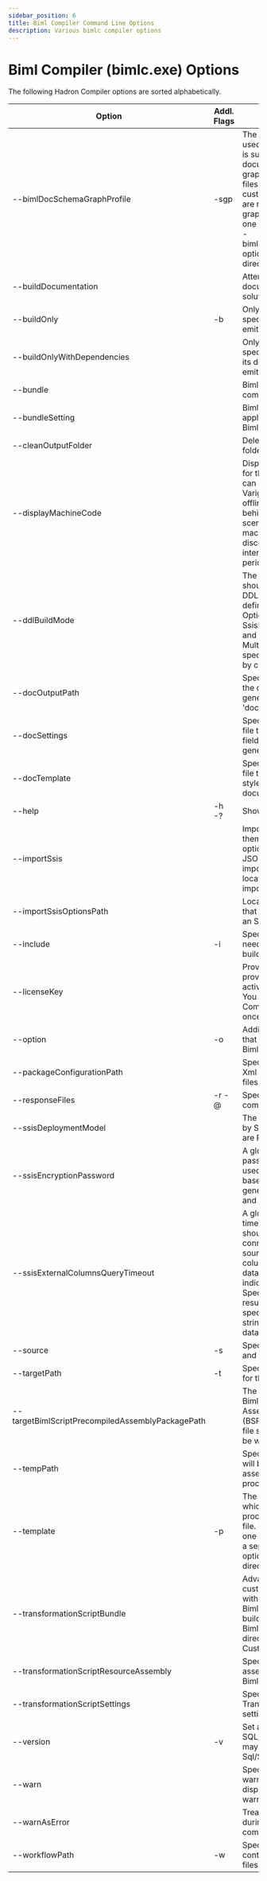 ---
sidebar_position: 6
title: Biml Compiler Command Line Options
description: Various bimlc compiler options
---
<head>
  <meta name="varigenceProduct" content="BimlStudio"></meta>
  <meta name="varigenceArticleType" content="Conceptual"></meta>
</head>

# Biml Compiler (bimlc.exe) Options

The following Hadron Compiler options are sorted alphabetically.

Option | Addl. Flags | Purpose | Example
--- | --- | --- | ---
--bimlDocSchemaGraphProfile | -sgp | The Biml files that will be used to compute JSON that is supplied to the documentation schema graph functionality. These files enable the user to customize the way projects are rendered in the schema graph. To include more than one file, include a separate --bimlDocSchemaGraphProfile option for each file or directory | --bimlDocSchemaGraphProfile=bdsgp.biml
--buildDocumentation | | Attempt to build documentation for the solution.
--buildOnly | -b | Only the asset with the specified scoped name is emitted. |
--buildOnlyWithDependencies | | Only the asset with the specified scoped name, and its dependencies, are emitted. |
--bundle | | Biml bundle to include in the compilation | --bundle=VALUE
--bundleSetting | | Biml bundle setting file to apply to the corresponding Biml bundle file. | --bundleSetting=VALUE
--cleanOutputFolder | | Delete all files in the output folder before compilation. |
--displayMachineCode | | Display the machine code for the machine. This code can be provided to Varigence to generate an offline product key for use behind firewalls or in other scenarios where this machine will be disconnected from the internet for prolonged periods of time. |
--ddlBuildMode | | The method or methods that should be used to emit the DDL for relational objects defined in the project. Options include None, SsisPackages, SingleSqlFile, and MultipleSqlFiles. Multiple values can be specified when separated by commas. | --ddlBuildMode=SsisPackages,SingleSqlFile 
--docOutputPath | | Specify the path at which the documentation will be generated. The default is 'documentation'. | --docOutputPath=VALUE
--docSettings | | Specify a settings.bimldoc file that will determine how fields are rendered in the generated documentation. | --docSettings=VALUE
--docTemplate | | Specify a template.bimldoc file that will determine the style of the generated documentation. | --docTemplate=VALUE
--help | -h  -? | Show help. |
--importSsis | | Import SSIS assets and write them to Biml files using the options specified in the JSON file residing at the importSsisOptionsPath location. To disable, use --importSsis- |
--importSsisOptionsPath | | Location of the JSON file that specifies all options for an SSIS import. | 
--include | -i | Specify a Biml file that needs to be included to build source Biml files. | -i i1.biml -s s1.biml
--licenseKey | | Provide the license key provided by Varigence to activate the Biml Compiler. You only need to run Biml Compiler with this option once per user login. | --licenseKey=VALUE
--option | -o | Additional compiler options that can passed to BimlScripts. |
--packageConfigurationPath | | Specify the path for SSIS Xml Package Configuration files. |
--responseFiles | -r  -@ | Specify a response file for compilation. |
--ssisDeploymentModel | | The deployment model used by SSIS. Acceptable values are Package or Project | --ssisDeploymentModel=Package
--ssisEncryptionPassword | | A global setting for the password that should be used for all password-based encryption in generated SSIS packages and projects. | 
--ssisExternalColumnsQueryTimeout | | A global setting for the timeout in seconds that should be used when connecting to external data sources to extract external column metadata for SSIS data flows. Specifying zero indicates no timeout. Specifying no value will result in using the time out specified in the connection string (or the default for that database provider). | 
--source | -s | Specify a Biml file to compile and emit. | -i i1.biml -s s1.biml
--targetPath | -t | Specify the output directory for the generated files. |
--targetBimlScriptPrecompiledAssemblyPackagePath | | The file path where a BimlScript PreCompiled Assembly Package (BSPCAP) for the Biml Script file specified in this build will be written. |
--tempPath | | Specifies the temp path that will be used for intermediate assets during the build process. | 
--template | -p | The XML files or directories which need to be included to process the template XML file. To include more than one file or directory, include a separate --template option for each file or directory. | --template=Sample.xml
--transformationScriptBundle | | Advanced Feature: Specify a custom resource assembly with additional Transformer BimlScript files to run during build. Path is relative to the Biml Compiler installation directory. Default: CustomTransformations.dll | --transformationScriptBundle=VALUE
--transformationScriptResourceAssembly | | Specify a custom resource assembly with Transformer BimlScript files. |
--transformationScriptSettings | | Specify a custom Transformer BimlScript settings file. |
--version | -v | Set a version for SQL/SSIS/SSAS. Versions may be prefixed with Sql/Ssis/Ssas. | --version=Ssas2008
--warn | | Specifies the level of warnings that will be displayed. 0 will cause all warnings to be suppressed. | --warn=0
--warnAsError | | Treat warnings as errors during build, causing compilation to fail. |
--workflowPath | -w | Specify the directory containing Hadron workflow files. |
